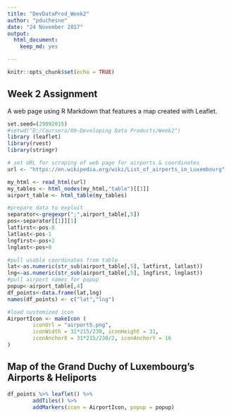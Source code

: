 ```yaml
---
title: "DevDataProd_Week2"
author: "pduchesne"
date: "24 November 2017"
output: 
  html_document: 
    keep_md: yes

---
```


```r
knitr::opts_chunk$set(echo = TRUE)
```

## Week 2 Assignment

A web page using R Markdown that features a map created with Leaflet.

```r

set.seed=(29092015)
#setwd("D:/Coursera/09-Developing Data Products/Week2")
library (leaflet)
library(rvest)
library(stringr)

# set URL for scraping of web page for airports & coordinates
url <- "https://en.wikipedia.org/wiki/List_of_airports_in_Luxembourg"

my_html <- read_html(url)
my_tables <- html_nodes(my_html,"table")[[1]]
airport_table <- html_table(my_tables)

#prepare data to exploit
separator<-gregexpr(";",airport_table[,5])
pos<-separator[[1]][1]
latfirst<-pos-8
latlast<-pos-1
lngfirst<-pos+2
lnglast<-pos+8

#pull usable coordinates from table
lat<-as.numeric(str_sub(airport_table[,5], latfirst, latlast))
lng<-as.numeric(str_sub(airport_table[,5], lngfirst, lnglast))
#pull airport names for popup
popup<-airport_table[,4]
df_points<-data.frame(lat,lng)
names(df_points) <- c("lat","lng")

#load customized icon
AirportIcon <- makeIcon (
        iconUrl = "airport5.png",
        iconWidth = 31*215/230, iconHeight = 31,
        iconAnchorX = 31*215/230/2, iconAnchorY = 16
)
```

## Map of the Grand Duchy of Luxembourg's Airports & Heliports


```r
df_points %>% leaflet() %>%
        addTiles() %>%
        addMarkers(icon = AirportIcon, popup = popup)
```

